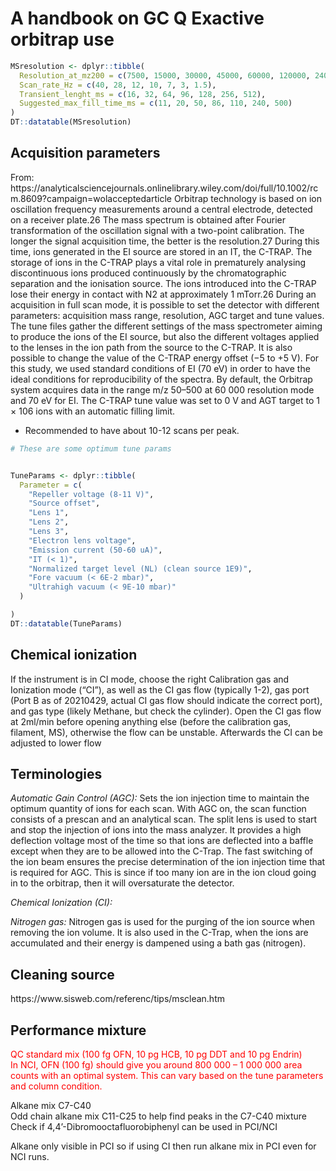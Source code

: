 # A handbook on GC Q Exactive orbitrap use {#GCOrbitrapHandbook}



```r


MSresolution <- dplyr::tibble(
  Resolution_at_mz200 = c(7500, 15000, 30000, 45000, 60000, 120000, 240000),
  Scan_rate_Hz = c(40, 28, 12, 10, 7, 3, 1.5),
  Transient_lenght_ms = c(16, 32, 64, 96, 128, 256, 512),
  Suggested_max_fill_time_ms = c(11, 20, 50, 86, 110, 240, 500)
)
DT::datatable(MSresolution)


```



  

## Acquisition parameters

From: https://analyticalsciencejournals.onlinelibrary.wiley.com/doi/full/10.1002/rcm.8609?campaign=wolacceptedarticle
Orbitrap technology is based on ion oscillation frequency measurements around a central electrode, detected on a receiver plate.26 The mass spectrum is obtained after Fourier transformation of the oscillation signal with a two-point calibration. The longer the signal acquisition time, the better is the resolution.27 During this time, ions generated in the EI source are stored in an IT, the C-TRAP. The storage of ions in the C-TRAP plays a vital role in prematurely analysing discontinuous ions produced continuously by the chromatographic separation and the ionisation source. The ions introduced into the C-TRAP lose their energy in contact with N2 at approximately 1 mTorr.26 During an acquisition in full scan mode, it is possible to set the detector with different parameters: acquisition mass range, resolution, AGC target and tune values. The tune files gather the different settings of the mass spectrometer aiming to produce the ions of the EI source, but also the different voltages applied to the lenses in the ion path from the source to the C-TRAP. It is also possible to change the value of the C-TRAP energy offset (−5 to +5 V). For this study, we used standard conditions of EI (70 eV) in order to have the ideal conditions for reproducibility of the spectra. By default, the Orbitrap system acquires data in the range m/z 50–500 at 60 000 resolution mode and 70 eV for EI. The C-TRAP tune value was set to 0 V and AGT target to 1 × 106 ions with an automatic filling limit. 


- Recommended to have about 10-12 scans per peak.


  
```r

# These are some optimum tune params


TuneParams <- dplyr::tibble(
  Parameter = c(
    "Repeller voltage (8-11 V)",
    "Source offset",
    "Lens 1",
    "Lens 2",
    "Lens 3",
    "Electron lens voltage",
    "Emission current (50-60 uA)",
    "IT (< 1)",
    "Normalized target level (NL) (clean source 1E9)",
    "Fore vacuum (< 6E-2 mbar)",
    "Ultrahigh vacuum (< 9E-10 mbar)"
  )

)
DT::datatable(TuneParams)

```


## Chemical ionization
If the instrument is in CI mode, choose the right Calibration gas and Ionization mode (“CI”), as well as the CI gas flow (typically 1-2), gas port (Port B as of 20210429, actual CI gas flow should indicate the correct port), and gas type (likely Methane, but check the cylinder). Open the CI gas flow at 2ml/min before opening anything else (before the calibration gas, filament, MS), otherwise the flow can be unstable. Afterwards the CI can be adjusted to lower flow 

  
## Terminologies
  
_Automatic Gain Control (AGC):_ Sets the ion injection time to maintain the optimum quantity of ions for each scan. With AGC on, the scan function consists of a prescan and an analytical scan. The split lens is used to start and stop the injection of ions into the mass analyzer. It provides a high deflection voltage most of the time so that ions are deflected into a baffle except when they are to be allowed into the C-Trap. The fast switching of the ion beam ensures the precise determination of the ion injection time that is required for AGC. This is since if too many ion are in the ion cloud going in to the orbitrap, then it will oversaturate the detector.
  
_Chemical Ionization (CI):_ 
  
_Nitrogen gas:_ Nitrogen gas is used for the purging of the ion source when removing the ion volume. It is also used in the C-Trap, when the ions are accumulated and their energy is dampened using a bath gas (nitrogen).


## Cleaning source
https://www.sisweb.com/referenc/tips/msclean.htm


## Performance mixture  

<span style="color: red;">
QC standard mix (100 fg OFN, 10 pg HCB, 10 pg DDT and 10 pg Endrin)  
In NCI, OFN (100 fg) should give you around 800 000 – 1 000 000 area counts with an optimal system. This can vary based on the tune parameters and column condition.  

Alkane mix C7-C40  
Odd chain alkane mix C11-C25 to help find peaks in the C7-C40 mixture  
Check if 4,4'-Dibromooctafluorobiphenyl can be used in PCI/NCI

Alkane only visible in PCI so if using CI then run alkane mix in PCI even for NCI runs.  
</span>



